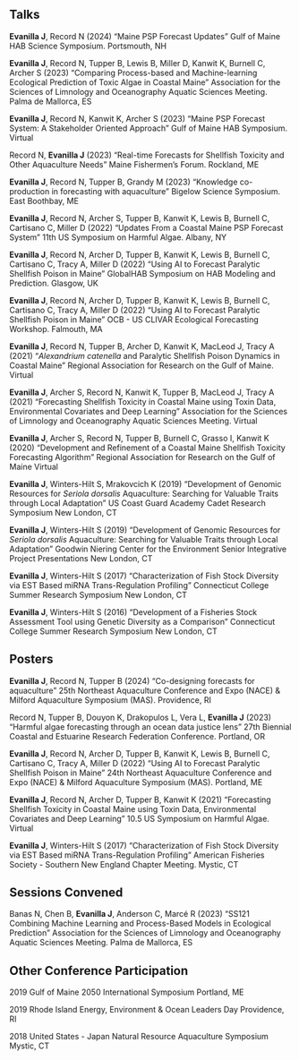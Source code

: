 ## Talks 

**Evanilla J**, Record N (2024) "Maine PSP Forecast Updates" Gulf of Maine HAB Science Symposium. Portsmouth, NH

**Evanilla J**, Record N, Tupper B, Lewis B, Miller D, Kanwit K, Burnell C, Archer S (2023) "Comparing Process-based and Machine-learning Ecological Prediction of Toxic Algae in Coastal Maine" Association for the Sciences of Limnology and Oceanography Aquatic Sciences Meeting. Palma de Mallorca, ES

**Evanilla J**, Record N, Kanwit K, Archer S (2023) "Maine PSP Forecast System: A Stakeholder Oriented Approach" Gulf of Maine HAB Symposium. Virtual

Record N, **Evanilla J** (2023) "Real-time Forecasts for Shellfish Toxicity and Other Aquaculture Needs" Maine Fishermen's Forum. Rockland, ME

**Evanilla J**, Record N, Tupper B, Grandy M (2023) "Knowledge co-production in forecasting with aquaculture" Bigelow Science Symposium. East Boothbay, ME

**Evanilla J**, Record N, Archer S, Tupper B, Kanwit K, Lewis B, Burnell C, Cartisano C, Miller D (2022) "Updates From a Coastal Maine PSP Forecast System" 11th US Symposium on Harmful Algae. Albany, NY

**Evanilla J**, Record N, Archer D, Tupper B, Kanwit K, Lewis B, Burnell C, Cartisano C, Tracy A, Miller D (2022) "Using AI to Forecast Paralytic Shellfish Poison in Maine" GlobalHAB Symposium on HAB Modeling and Prediction. Glasgow, UK

**Evanilla J**, Record N, Archer D, Tupper B, Kanwit K, Lewis B, Burnell C, Cartisano C, Tracy A, Miller D (2022) "Using AI to Forecast Paralytic Shellfish Poison in Maine" OCB - US CLIVAR Ecological Forecasting Workshop. Falmouth, MA

**Evanilla J**, Record N, Tupper B, Archer D, Kanwit K, MacLeod J, Tracy A (2021) "*Alexandrium catenella* and Paralytic Shellfish Poison Dynamics in Coastal Maine" Regional Association for Research on the Gulf of Maine. Virtual

**Evanilla J**, Archer S, Record N, Kanwit K, Tupper B, MacLeod J, Tracy A (2021) "Forecasting Shellfish Toxicity in Coastal Maine using Toxin Data, Environmental Covariates and Deep Learning" Association for the Sciences of Limnology and Oceanography Aquatic Sciences Meeting. Virtual

**Evanilla J**, Archer S, Record N, Tupper B, Burnell C, Grasso I, Kanwit K (2020) "Development and Refinement of a Coastal Maine Shellfish Toxicity Forecasting Algorithm" Regional Association for Research on the Gulf of Maine Virtual

**Evanilla J**, Winters-Hilt S, Mrakovcich K (2019) "Development of Genomic Resources for *Seriola dorsalis* Aquaculture: Searching for Valuable Traits through Local Adaptation" US Coast Guard Academy Cadet Research Symposium New London, CT

**Evanilla J**, Winters-Hilt S (2019) "Development of Genomic Resources for *Seriola dorsalis* Aquaculture: Searching for Valuable Traits through Local Adaptation" Goodwin Niering Center for the Environment Senior Integrative Project Presentations New London, CT

**Evanilla J**, Winters-Hilt S (2017) "Characterization of Fish Stock Diversity via EST Based miRNA Trans-Regulation Profiling" Connecticut College Summer Research Symposium New London, CT

**Evanilla J**, Winters-Hilt S (2016) "Development of a Fisheries Stock Assessment Tool using Genetic Diversity as a Comparison" Connecticut College Summer Research Symposium New London, CT

## Posters

**Evanilla J**, Record N, Tupper B (2024) “Co-designing forecasts for aquaculture” 25th Northeast Aquaculture Conference and Expo (NACE) & Milford Aquaculture Symposium (MAS). Providence, RI

Record N, Tupper B, Douyon K, Drakopulos L, Vera L, **Evanilla J** (2023) “Harmful algae forecasting through an ocean data justice lens” 27th Biennial Coastal and Estuarine Research Federation Conference. Portland, OR

**Evanilla J**, Record N, Archer D, Tupper B, Kanwit K, Lewis B, Burnell C, Cartisano C, Tracy A, Miller D (2022) "Using AI to Forecast Paralytic Shellfish Poison in Maine" 24th Northeast Aquaculture Conference and Expo (NACE) & Milford Aquaculture Symposium (MAS). Portland, ME

**Evanilla J**, Record N, Archer D, Tupper B, Kanwit K (2021) "Forecasting Shellfish Toxicity in Coastal Maine using Toxin Data, Environmental Covariates and Deep Learning" 10.5 US Symposium on Harmful Algae. Virtual

**Evanilla J**, Winters-Hilt S (2017) “Characterization of Fish Stock Diversity via EST Based miRNA Trans-Regulation Profiling” American Fisheries Society - Southern New England Chapter Meeting. Mystic, CT

## Sessions Convened

Banas N, Chen B, **Evanilla J**, Anderson C, Marcé R (2023) “SS121 Combining Machine Learning and Process-Based Models in Ecological Prediction” Association for the Sciences of Limnology and Oceanography Aquatic Sciences Meeting. Palma de Mallorca, ES

## Other Conference Participation

2019 Gulf of Maine 2050 International Symposium Portland, ME

2019 Rhode Island Energy, Environment & Ocean Leaders Day Providence, RI

2018 United States - Japan Natural Resource Aquaculture Symposium Mystic, CT
